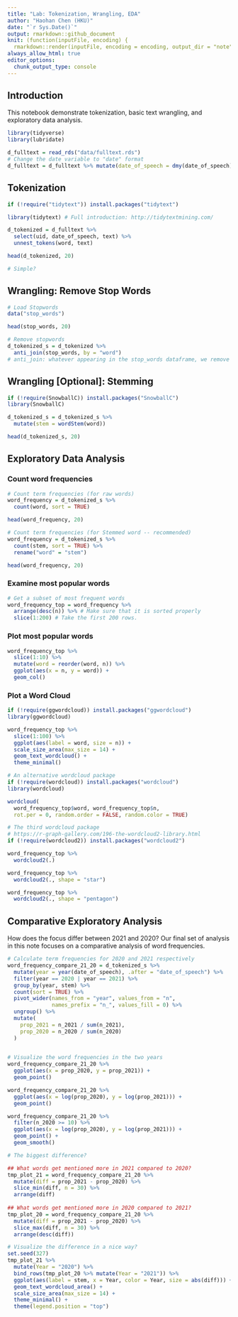 ```yaml
---
title: "Lab: Tokenization, Wrangling, EDA"
author: "Haohan Chen (HKU)"
date: "`r Sys.Date()`"
output: rmarkdown::github_document
knit: (function(inputFile, encoding) {
  rmarkdown::render(inputFile, encoding = encoding, output_dir = "note") })
always_allow_html: true
editor_options: 
  chunk_output_type: console
---
```


## Introduction

This notebook demonstrate tokenization, basic text wrangling, and exploratory data analysis.

```r
library(tidyverse)
library(lubridate)
```

```r
d_fulltext = read_rds("data/fulltext.rds")
# Change the date variable to "date" format
d_fulltext = d_fulltext %>% mutate(date_of_speech = dmy(date_of_speech))
```

## Tokenization

```r
if (!require("tidytext")) install.packages("tidytext")

library(tidytext) # Full introduction: http://tidytextmining.com/
```

```r
d_tokenized = d_fulltext %>%
  select(uid, date_of_speech, text) %>%
  unnest_tokens(word, text)

head(d_tokenized, 20)

# Simple?
```

## Wrangling: Remove Stop Words

```r
# Load Stopwords
data("stop_words")

head(stop_words, 20)
```

```r
# Remove stopwords
d_tokenized_s = d_tokenized %>%
  anti_join(stop_words, by = "word")
# anti_join: whatever appearing in the stop_words dataframe, we remove it.
```

## Wrangling [Optional]: Stemming

```r
if (!require(SnowballC)) install.packages("SnowballC")
library(SnowballC)
```

```r
d_tokenized_s = d_tokenized_s %>%
  mutate(stem = wordStem(word))

head(d_tokenized_s, 20)
```

## Exploratory Data Analysis

### Count word frequencies

```r
# Count term frequencies (for raw words)
word_frequency = d_tokenized_s %>%
  count(word, sort = TRUE)

head(word_frequency, 20)

# Count term frequencies (for Stemmed word -- recommended)
word_frequency = d_tokenized_s %>%
  count(stem, sort = TRUE) %>%
  rename("word" = "stem")

head(word_frequency, 20)
```

### Examine most popular words

```r
# Get a subset of most frequent words
word_frequency_top = word_frequency %>%
  arrange(desc(n)) %>% # Make sure that it is sorted properly
  slice(1:200) # Take the first 200 rows. 
```

### Plot most popular words

```r
word_frequency_top %>%
  slice(1:10) %>%
  mutate(word = reorder(word, n)) %>%
  ggplot(aes(x = n, y = word)) +
  geom_col()
```

### Plot a Word Cloud

```r
if (!require(ggwordcloud)) install.packages("ggwordcloud")
library(ggwordcloud)

word_frequency_top %>%
  slice(1:100) %>%
  ggplot(aes(label = word, size = n)) +
  scale_size_area(max_size = 14) +
  geom_text_wordcloud() +
  theme_minimal()

```

```r
# An alternative wordcloud package
if (!require(wordcloud)) install.packages("wordcloud")
library(wordcloud)

wordcloud(
  word_frequency_top$word, word_frequency_top$n, 
  rot.per = 0, random.order = FALSE, random.color = TRUE)

```

```r
# The third wordcloud package
# https://r-graph-gallery.com/196-the-wordcloud2-library.html
if (!require(wordcloud2)) install.packages("wordcloud2")

word_frequency_top %>%
  wordcloud2(.)

word_frequency_top %>%
  wordcloud2(., shape = "star")

word_frequency_top %>%
  wordcloud2(., shape = "pentagon")

```

## Comparative Exploratory Analysis

How does the focus differ between 2021 and 2020? Our final set of analysis in this note focuses on a comparative analysis of word frequencies.

```r
# Calculate term frequencies for 2020 and 2021 respectively
word_frequency_compare_21_20 = d_tokenized_s %>%
  mutate(year = year(date_of_speech), .after = "date_of_speech") %>%
  filter(year == 2020 | year == 2021) %>%
  group_by(year, stem) %>%
  count(sort = TRUE) %>%
  pivot_wider(names_from = "year", values_from = "n", 
              names_prefix = "n_", values_fill = 0) %>%
  ungroup() %>%
  mutate(
    prop_2021 = n_2021 / sum(n_2021),
    prop_2020 = n_2020 / sum(n_2020)
  )
    
```

```r
# Visualize the word frequencies in the two years
word_frequency_compare_21_20 %>%
  ggplot(aes(x = prop_2020, y = prop_2021)) +
  geom_point()

word_frequency_compare_21_20 %>%
  ggplot(aes(x = log(prop_2020), y = log(prop_2021))) +
  geom_point()

word_frequency_compare_21_20 %>%
  filter(n_2020 >= 10) %>%
  ggplot(aes(x = log(prop_2020), y = log(prop_2021))) +
  geom_point() +
  geom_smooth()

```

```r
# The biggest difference?

## What words get mentioned more in 2021 compared to 2020?
tmp_plot_21 = word_frequency_compare_21_20 %>%
  mutate(diff = prop_2021 - prop_2020) %>%
  slice_min(diff, n = 30) %>%
  arrange(diff)
  
## What words get mentioned more in 2020 compared to 2021?
tmp_plot_20 = word_frequency_compare_21_20 %>%
  mutate(diff = prop_2021 - prop_2020) %>%
  slice_max(diff, n = 30) %>%
  arrange(desc(diff))

```

```r
# Visualize the difference in a nice way?
set.seed(327)
tmp_plot_21 %>% 
  mutate(Year = "2020") %>%
  bind_rows(tmp_plot_20 %>% mutate(Year = "2021")) %>%
  ggplot(aes(label = stem, x = Year, color = Year, size = abs(diff))) +
  geom_text_wordcloud_area() +
  scale_size_area(max_size = 14) +
  theme_minimal() +
  theme(legend.position = "top")
```

